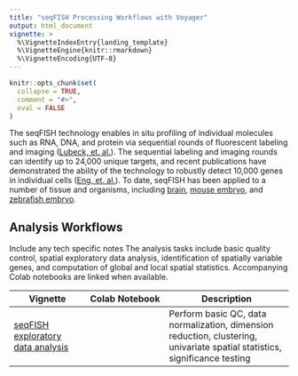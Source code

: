 ```yaml
---
title: "seqFISH Processing Workflows with Voyager"
output: html_document
vignette: >
  %\VignetteIndexEntry{landing_template}
  %\VignetteEngine{knitr::rmarkdown}
  %\VignetteEncoding{UTF-8}
---
```


```r
knitr::opts_chunk$set(
  collapse = TRUE,
  comment = "#>",
  eval = FALSE
)
```

The seqFISH technology enables in situ profiling of individual molecules such as RNA, DNA, and protein via sequential rounds of fluorescent labeling and imaging ([Lubeck, et. al.](https://doi.org/10.1038/nmeth.2892)). The sequential labeling and imaging rounds can identify up to 24,000 unique targets, and recent publications have demonstrated the ability of the technology to robustly detect 10,000 genes in individual cells ([Eng, et. al.](https://doi.org/10.1038/s41586-019-1049-y)). To date, seqFISH has been applied to a number of tissue and organisms, including [brain](https://doi.org/10.1038/nbt.4260), [mouse embryo](https://doi.org/10.1038/s41587-021-01006-2), and [zebrafish embryo](https://doi.org/10.1038/s41467-021-23834-1).

## Analysis Workflows

Include any tech specific notes The analysis tasks include basic quality control, spatial exploratory data analysis, identification of spatially variable genes, and computation of global and local spatial statistics. Accompanying Colab notebooks are linked when available.

| Vignette          |   Colab Notebook   | Description                   |
|-------------------|:------------------:|-------------------------------|
| [seqFISH exploratory data analysis](https://pachterlab.github.io/voyager/articles/seqfish_basic.html) | | Perform basic QC, data normalization, dimension reduction, clustering, univariate spatial statistics, significance testing |
